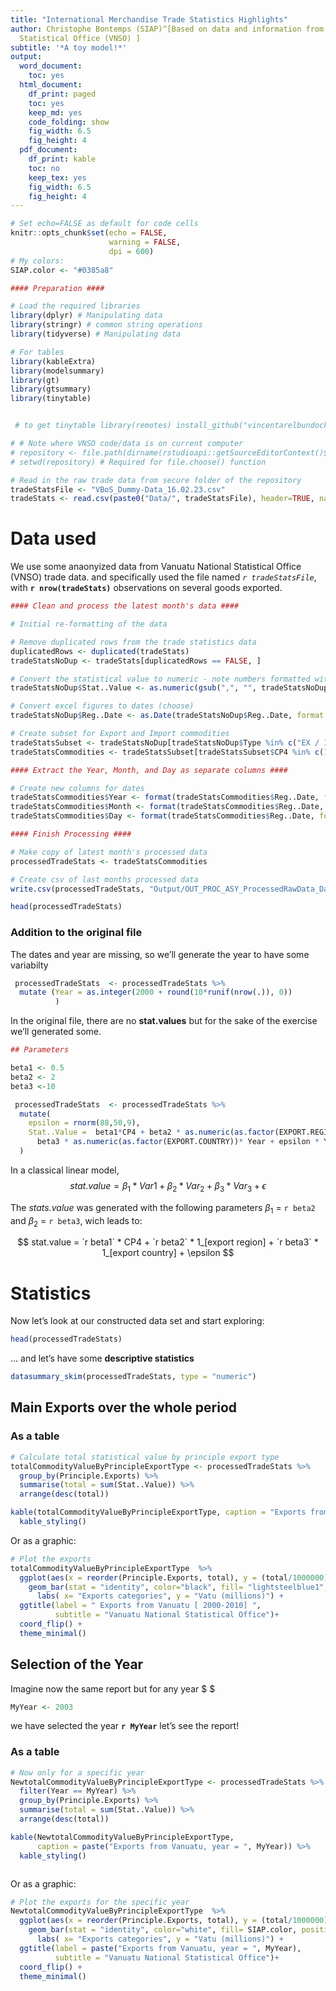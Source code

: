 ```yaml
---
title: "International Merchandise Trade Statistics Highlights"
author: Christophe Bontemps (SIAP)^[Based on data and information from Vanuatu National
  Statistical Office (VNSO) ]
subtitle: '*A toy model!*'
output:
  word_document:
    toc: yes
  html_document:
    df_print: paged
    toc: yes
    keep_md: yes
    code_folding: show
    fig_width: 6.5
    fig_height: 4
  pdf_document:
    df_print: kable
    toc: no
    keep_tex: yes
    fig_width: 6.5
    fig_height: 4
---
```



```r
# Set echo=FALSE as default for code cells
knitr::opts_chunk$set(echo = FALSE, 
                      warning = FALSE,
                      dpi = 600)
# My colors:
SIAP.color <- "#0385a8"

```


```r
#### Preparation ####

# Load the required libraries
library(dplyr) # Manipulating data
library(stringr) # common string operations
library(tidyverse) # Manipulating data

# For tables 
library(kableExtra)
library(modelsummary)
library(gt) 
library(gtsummary)
library(tinytable)


 # to get tinytable library(remotes) install_github("vincentarelbundock/tinytable")
```


```r
# # Note where VNSO code/data is on current computer
# repository <- file.path(dirname(rstudioapi::getSourceEditorContext()$path), "Data")
# setwd(repository) # Required for file.choose() function

# Read in the raw trade data from secure folder of the repository 
tradeStatsFile <- "VBoS_Dummy-Data_16.02.23.csv"
tradeStats <- read.csv(paste0("Data/", tradeStatsFile), header=TRUE, na.strings=c("","NA", "NULL", "null")) #replace blank cells with missing values-NA
```

# Data used 
We use some anaonyized data from Vanuatu National Statistical Office (VNSO) trade data.  and specifically used the file named  *`r tradeStatsFile`*, with  **`r nrow(tradeStats)`** observations on several goods exported.

```r
#### Clean and process the latest month's data ####

# Initial re-formatting of the data

# Remove duplicated rows from the trade statistics data
duplicatedRows <- duplicated(tradeStats) 
tradeStatsNoDup <- tradeStats[duplicatedRows == FALSE, ]

# Convert the statistical value to numeric - note numbers formatted with commas in them and these need removed
tradeStatsNoDup$Stat..Value <- as.numeric(gsub(",", "", tradeStatsNoDup$Stat..Value))

# Convert excel figures to dates (choose)
tradeStatsNoDup$Reg..Date <- as.Date(tradeStatsNoDup$Reg..Date, format = "%d/%m/%Y")

# Create subset for Export and Import commodities 
tradeStatsSubset <- tradeStatsNoDup[tradeStatsNoDup$Type %in% c("EX / 1","EX / 3", "IM / 4", "IM / 7"), ]
tradeStatsCommodities <- tradeStatsSubset[tradeStatsSubset$CP4 %in% c(1000, 4000, 4071, 7100), ]
```


```r
#### Extract the Year, Month, and Day as separate columns ####

# Create new columns for dates
tradeStatsCommodities$Year <- format(tradeStatsCommodities$Reg..Date, format= "%Y")
tradeStatsCommodities$Month <- format(tradeStatsCommodities$Reg..Date, format= "%B")
tradeStatsCommodities$Day <- format(tradeStatsCommodities$Reg..Date, format= "%d")

#### Finish Processing ####

# Make copy of latest month's processed data
processedTradeStats <- tradeStatsCommodities

# Create csv of last months processed data
write.csv(processedTradeStats, "Output/OUT_PROC_ASY_ProcessedRawData_Date.csv")

```

```r
head(processedTradeStats)
```


### Addition to the original file

The dates and year are missing, so we'll generate the year to have some variabilty
```r
 processedTradeStats  <- processedTradeStats %>%
  mutate (Year = as.integer(2000 + round(10*runif(nrow(.)), 0))   
          )

```




In the original file, there are no **stat.values** but for the sake of the exercise we'll generated some. 

```r
## Parameters

beta1 <- 0.5
beta2 <- 2
beta3 <-10

 processedTradeStats  <- processedTradeStats %>%
  mutate(
    epsilon = rnorm(88,50,9),
    Stat..Value =  beta1*CP4 + beta2 * as.numeric(as.factor(EXPORT.REGION))+ 
      beta3 * as.numeric(as.factor(EXPORT.COUNTRY))* Year + epsilon * Year
  )

```

In a classical linear model,
$$
 stat.value  =  \beta_1 * Var1 +  \beta_2 * Var_2 +  \beta_3 * Var_3 + \epsilon
$$

The *stats.value* was generated with the following parameters $\beta_1$ = `r beta2` and  $\beta_2$ = `r beta3`, wich leads to:  

$$
 stat.value  =  `r beta1` * CP4 + `r beta2` * 1_[export region] + `r beta3` * 1_[export country] + \epsilon
$$

# Statistics
Now let's look at our constructed data set and start exploring: 
```r
head(processedTradeStats)
```
... and let's have some **descriptive statistics**
```r
datasummary_skim(processedTradeStats, type = "numeric")
```



## Main Exports over the whole period

### As a table

```r
# Calculate total statistical value by principle export type
totalCommodityValueByPrincipleExportType <- processedTradeStats %>%
  group_by(Principle.Exports) %>%
  summarise(total = sum(Stat..Value)) %>%
  arrange(desc(total))

kable(totalCommodityValueByPrincipleExportType, caption = "Exports from Vanuatu [ 2000-2010].") %>% 
  kable_styling() 

```


 Or as a graphic: 

```r
# Plot the exports
totalCommodityValueByPrincipleExportType  %>%
  ggplot(aes(x = reorder(Principle.Exports, total), y = (total/1000000))) +
    geom_bar(stat = "identity", color="black", fill= "lightsteelblue1", position=position_dodge()) +
      labs( x= "Exports categories", y = "Vatu (millions)") +
  ggtitle(label = " Exports from Vanuatu [ 2000-2010] ",
          subtitle = "Vanuatu National Statistical Office")+
  coord_flip() +
  theme_minimal()

```

##  Selection of the Year

Imagine now the same report but for any year $ \in [2000, 2010]$

```r
MyYear <- 2003
```

| we have selected the year **`r MyYear`** let's see the report!


### As a table

```r
# Now only for a specific year
NewtotalCommodityValueByPrincipleExportType <- processedTradeStats %>%
  filter(Year == MyYear) %>%
  group_by(Principle.Exports) %>%
  summarise(total = sum(Stat..Value)) %>%
  arrange(desc(total))

kable(NewtotalCommodityValueByPrincipleExportType,
      caption = paste("Exports from Vanuatu, year = ", MyYear)) %>% 
  kable_styling()



```


 Or as a graphic: 

```r

# Plot the exports for the specific year
NewtotalCommodityValueByPrincipleExportType  %>%
  ggplot(aes(x = reorder(Principle.Exports, total), y = (total/1000000))) +  
    geom_bar(stat = "identity", color="white", fill= SIAP.color, position=position_dodge()) +
      labs( x= "Exports categories", y = "Vatu (millions)") +
  ggtitle(label = paste("Exports from Vanuatu, year = ", MyYear),
          subtitle = "Vanuatu National Statistical Office")+
  coord_flip() +
  theme_minimal()

```






